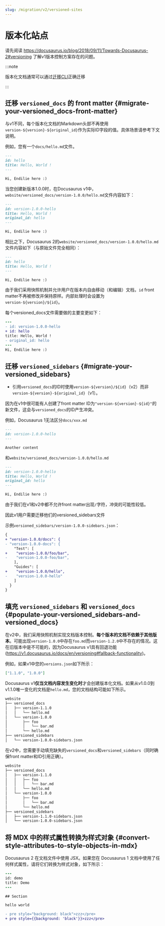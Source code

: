 ```yaml
---
slug: /migration/v2/versioned-sites
---
```


# 版本化站点

请先阅读 https://docusaurus.io/blog/2018/09/11/Towards-Docusaurus-2#versioning 了解v1版本控制方案存在的问题。

:::note

版本化文档通常可以通过[迁移CLI](./migration-automated.mdx)正确迁移

:::

## 迁移 `versioned_docs` 的 front matter {#migrate-your-versioned_docs-front-matter}

与v1不同，每个版本化文档的Markdown头部不再使用`version-${version}-${original_id}`作为实际ID字段的值。具体场景请参考下文说明。

例如，您有一个`docs/hello.md`文件。

```md
---
id: hello
title: Hello, World !
---

Hi, Endilie here :)
```

当您创建新版本1.0.0时，在Docusaurus v1中，`website/versioned_docs/version-1.0.0/hello.md`文件内容如下：

```md
---
id: version-1.0.0-hello
title: Hello, World !
original_id: hello
---

Hi, Endilie here :)
```

相比之下，Docusaurus 2的`website/versioned_docs/version-1.0.0/hello.md`文件内容如下（与原始文件完全相同）：

```md
---
id: hello
title: Hello, World !
---

Hi, Endilie here :)
```

由于我们采用快照机制并允许用户在版本内自由移动（和编辑）文档，`id` front matter不再被修改并保持原样。内部处理时会设置为`version-${version}/${id}`。

每个versioned_docs文件需要做的主要变更如下：

```diff {2-3,5}
---
- id: version-1.0.0-hello
+ id: hello
title: Hello, World !
- original_id: hello
---
Hi, Endilie here :)
```

## 迁移 `versioned_sidebars` {#migrate-your-versioned_sidebars}

- 引用`versioned_docs`的ID时使用`version-${version}/${id}`（v2）而非`version-${version}-${original_id}`（v1）。

因为在v1中很可能有人创建了front matter ID为`"version-${version}-${id}"`的新文件，这会与`versioned_docs`的ID产生冲突。

例如，Docusaurus 1无法区分`docs/xxx.md`

```md
---
id: version-1.0.0-hello
---

Another content
```

和`website/versioned_docs/version-1.0.0/hello.md`

```md
---
id: version-1.0.0-hello
title: Hello, World !
original_id: hello
---

Hi, Endilie here :)
```

由于我们在v1和v2中都不允许front matter出现`/`字符，冲突的可能性较低。

因此v1用户需要迁移他们的versioned_sidebars文件

示例`versioned_sidebars/version-1.0.0-sidebars.json`：

```diff {2-3,5-6,9-10}  title="versioned_sidebars/version-1.0.0-sidebars.json"
{
+ "version-1.0.0/docs": {
- "version-1.0.0-docs": {
    "Test": [
+    "version-1.0.0/foo/bar",
-    "version-1.0.0-foo/bar",
    ],
    "Guides": [
+    "version-1.0.0/hello",
-    "version-1.0.0-hello"
    ]
  }
}
```

## 填充 `versioned_sidebars` 和 `versioned_docs` {#populate-your-versioned_sidebars-and-versioned_docs}

在v2中，我们采用快照机制实现文档版本控制。**每个版本的文档不依赖于其他版本**。可能出现`version-1.0.0`中存在`foo.md`而`version-1.2.0`中不存在的情况。这在旧版本中是不可能的，因为Docusaurus v1具有回退功能(https://v1.docusaurus.io/docs/en/versioning#fallback-functionality)。

例如，如果v1中您的`versions.json`如下所示：

```json title="versions.json"
["1.1.0", "1.0.0"]
```

Docusaurus v1**仅当文档内容发生变化时**才会创建版本化文档。如果从v1.0.0到v1.1.0唯一变化的文档是`hello.md`，您的文档结构可能如下所示。

```bash
website
├── versioned_docs
│   ├── version-1.1.0
│   │   └── hello.md
│   └── version-1.0.0
│       ├── foo
│       │   └── bar.md
│       └── hello.md
├── versioned_sidebars
│   └── version-1.0.0-sidebars.json
```

在v2中，您需要手动填充缺失的`versioned_docs`和`versioned_sidebars`（同时确保front matter和ID引用正确）。

```bash {3-5,12}
website
├── versioned_docs
│   ├── version-1.1.0
│   │   ├── foo
│   │   │   └── bar.md
│   │   └── hello.md
│   └── version-1.0.0
│       ├── foo
│       │   └── bar.md
│       └── hello.md
├── versioned_sidebars
│   ├── version-1.1.0-sidebars.json
│   └── version-1.0.0-sidebars.json
```

## 将 MDX 中的样式属性转换为样式对象 {#convert-style-attributes-to-style-objects-in-mdx}

Docusaurus 2 在文档文件中使用 JSX。如果您在 Docusaurus 1 文档中使用了任何样式属性，请将它们转换为样式对象，如下所示：

```diff
---
id: demo
title: Demo
---

## Section

hello world

- pre style="background: black">zzz</pre>
+ pre style={{background: 'black'}}>zzz</pre>
```